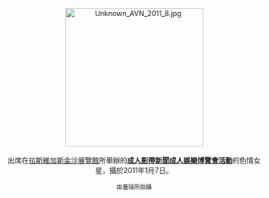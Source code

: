 <center>
[[File:Unknown_AVN_2011_8.jpg|275px]]
<br><br>
出席在[[拉斯維加斯|拉斯維加斯]][[金沙展覽館|金沙展覽館]]所舉辦的'''[[成人影帶新聞成人娛樂博覽會活動|成人影帶新聞成人娛樂博覽會活動]]'''的色情女星，攝於2011年1月7日。
<p>
<small>由蓋瑞所拍攝</small>
</center>